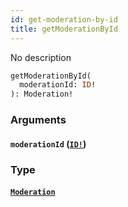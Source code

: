 ```yaml
---
id: get-moderation-by-id
title: getModerationById
---
```


No description

```graphql
getModerationById(
  moderationId: ID!
): Moderation!

```

### Arguments

#### `moderationId` ([`ID!`](/docs/graphql/scalars/id))

### Type

#### [`Moderation`](/docs/graphql/objects/moderation)
